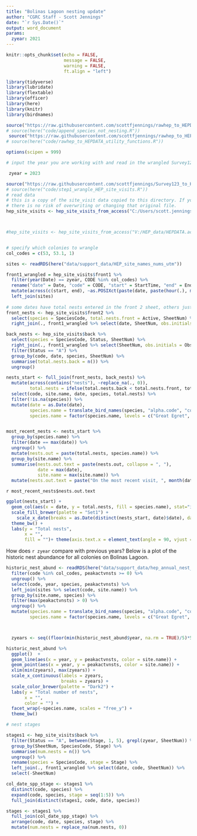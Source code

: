 ```yaml
---
title: "Bolinas Lagoon nesting update"
author: "CGRC Staff - Scott Jennings"
date: "`r Sys.Date()`"
output: word_document
params:
  zyear: 2021
---
```


```r
knitr::opts_chunk$set(echo = FALSE, 
                      message = FALSE, 
                      warning = FALSE,
                      ft.align = "left")


```


```r

library(tidyverse)
library(lubridate)
library(flextable)
library(officer)
library(here)
library(knitr)
library(birdnames)

source("https://raw.githubusercontent.com/scottfjennings/rawhep_to_HEPDATA/main/code/append_species_not_nesting.R")
# source(here("code/append_species_not_nesting.R"))
 source("https://raw.githubusercontent.com/scottfjennings/rawhep_to_HEPDATA/main/code/rawhep_to_HEPDATA_utility_functions.R")
# source(here("code/rawhep_to_HEPDATA_utility_functions.R"))

options(scipen = 999)


```

```r
# input the year you are working with and read in the wrangled Survey123 data

 zyear = 2023

source("https://raw.githubusercontent.com/scottfjennings/Survey123_to_HEPDATA/main/code/step1_wrangle_HEP_site_visits.R")
# source(here("code/step1_wrangle_HEP_site_visits.R"))
# read data
# this is a copy of the site_visit data copied to this directory. If you are working with access to the main version (i.e. S drive) then you can edit the path to point to that file
# there is no risk of overwriting or changing that original file.
hep_site_visits <- hep_site_visits_from_access("C:/Users/scott.jennings/OneDrive - Audubon Canyon Ranch/Projects/core_monitoring_research/HEP/HEP_data_work/HEP_data/HEP_site_visit_data.accdb")



#hep_site_visits <- hep_site_visits_from_access("V:/HEP_data/HEPDATA.accdb") # this is the path for Azure via remote desktop


# specify which colonies to wrangle
col_codes = c(53, 53.1, 1)

sites <- readRDS(here("data/support_data/HEP_site_names_nums_utm"))

```



```r

front1_wrangled = hep_site_visits$front1 %>% 
  filter(year(Date) == zyear, CODE %in% col_codes) %>% 
  rename("date" = Date, "code" = CODE, "start" = StartTime, "end" = EndTime) %>% 
  mutate(across(c(start, end), ~as.POSIXct(paste(date, paste(hour(.), minute(.), second(.), sep = ":"))))) %>% 
  left_join(sites)
  
# some dates have total nests entered in the front 2 sheet, others just have the individual-nest data on the back. need to compare and take whichever is greater 
front_nests <- hep_site_visits$front2 %>% 
  select(species = SpeciesCode, total.nests.front = Active, SheetNum) %>% 
  right_join(., front1_wrangled %>% select(date, SheetNum, obs.initials = ObsInitial, code, site.name)) # right_join here filters to just zyear

back_nests <- hep_site_visits$back %>% 
  select(species = SpeciesCode, Status, SheetNum) %>% 
  right_join(., front1_wrangled %>% select(SheetNum, obs.initials = ObsInitial, date, code, site.name)) %>% # right_join here filters to just zyear 
  filter(Status == "A") %>% 
  group_by(code, date, species, SheetNum) %>% 
  summarise(total.nests.back = n()) %>% 
  ungroup()

nests_start <- full_join(front_nests, back_nests) %>% 
  mutate(across(contains("nests"), ~replace_na(., 0)),
         total.nests = ifelse(total.nests.back < total.nests.front, total.nests.front, total.nests.back)) %>% 
  select(code, site.name, date, species, total.nests) %>% 
  filter(!is.na(species)) %>% 
  mutate(date = as.Date(date),
         species.name = translate_bird_names(species, "alpha.code", "common.name"),
         species.name = factor(species.name, levels = c("Great Egret", "Great Blue Heron", "Double-crested Cormorant")))


most_recent_nests <- nests_start %>% 
  group_by(species.name) %>% 
  filter(date == max(date)) %>% 
  ungroup() %>% 
  mutate(nests.out = paste(total.nests, species.name)) %>%
  group_by(site.name) %>% 
  summarise(nests.out.text = paste(nests.out, collapse = ", "),
            date = max(date),
            site.name = max(site.name)) %>% 
  mutate(nests.out.text = paste("On the most recent visit, ", month(date, label = TRUE, abbr = TRUE), " ", day(date), ", there were ", nests.out.text, " nests at the ", site.name, " Colony.", sep = ""))

```

`r most_recent_nests$nests.out.text`

```r

ggplot(nests_start) +
  geom_col(aes(x = date, y = total.nests, fill = species.name), stat="identity", position = "dodge") +
  scale_fill_brewer(palette = "Set1") +
    scale_x_date(breaks = as.Date(distinct(nests_start, date)$date), date_labels = "%b %d") +
  theme_bw() +
  labs(y = "Total nests",
       x = "",
       fill = "")+ theme(axis.text.x = element_text(angle = 90, vjust = 0.5, hjust=1))


```

How does `r zyear` compare with previous years? Below is a plot of the historic nest abundance for all colonies on Bolinas Lagoon.    

```r
historic_nest_abund <- readRDS(here("data/support_data/hep_annual_nest_abundance")) %>% 
  filter(code %in% col_codes, peakactvnsts >= 0) %>% 
  ungroup() %>% 
  select(code, year, species, peakactvnsts) %>% 
  left_join(sites %>% select(code, site.name)) %>% 
  group_by(site.name, species) %>% 
  filter(max(peakactvnsts) > 0) %>% 
  ungroup() %>% 
  mutate(species.name = translate_bird_names(species, "alpha.code", "common.name"),
         species.name = factor(species.name, levels = c("Great Egret", "Great Blue Heron", "Snowy Egret", "Double-crested Cormorant")))



  zyears <- seq((floor(min(historic_nest_abund$year, na.rm = TRUE)/5)*5), (ceiling(zyear/5)*5), by = 5)

historic_nest_abund %>%  
  ggplot()  +
  geom_line(aes(x = year, y = peakactvnsts, color = site.name)) +
  geom_point(aes(x = year, y = peakactvnsts, color = site.name)) +
  xlim(min(zyears), max(zyears)) +
  scale_x_continuous(labels = zyears, 
                     breaks = zyears) +
  scale_color_brewer(palette = "Dark2") +
  labs(y = "Total number of nests",
       x = "",
       color = "") +
  facet_wrap(~species.name, scales = "free_y") + 
  theme_bw()

```




```r
# nest stages

stages1 <- hep_site_visits$back %>% 
  filter(Status == "A", between(Stage, 1, 5), grepl(zyear, SheetNum)) %>% 
  group_by(SheetNum, SpeciesCode, Stage) %>% 
  summarise(num.nests = n()) %>% 
  ungroup() %>% 
  rename(species = SpeciesCode, stage = Stage) %>% 
  left_join(., front1_wrangled %>% select(date, code, SheetNum)) %>% 
  select(-SheetNum)

col_date_spp_stage <- stages1 %>% 
  distinct(code, species) %>% 
  expand(code, species, stage = seq(1:5)) %>% 
  full_join(distinct(stages1, code, date, species))

stages <- stages1 %>% 
  full_join(col_date_spp_stage) %>% 
  arrange(code, date, species, stage) %>% 
  mutate(num.nests = replace_na(num.nests, 0))



```

